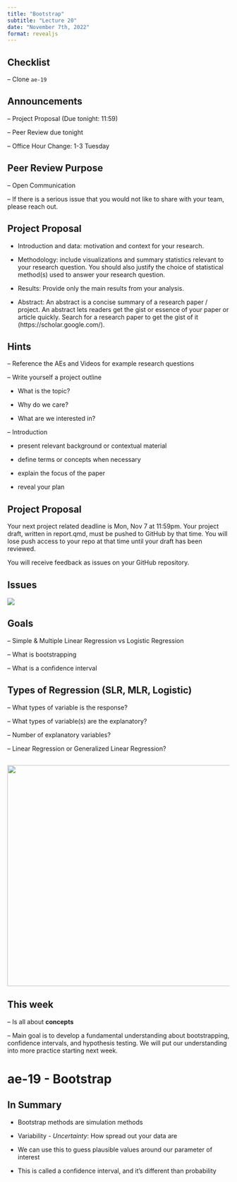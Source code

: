 ```yaml
---
title: "Bootstrap"
subtitle: "Lecture 20"
date: "November 7th, 2022"
format: revealjs
---
```


## Checklist

-- Clone `ae-19`

## Announcements

-- Project Proposal (Due tonight: 11:59)

-- Peer Review due tonight

-- Office Hour Change: 1-3 Tuesday

## Peer Review Purpose

-- Open Communication

-- If there is a serious issue that you would not like to share with your team, please reach out.

## Project Proposal {.smaller}

-   Introduction and data: motivation and context for your research.

-   Methodology: include visualizations and summary statistics relevant to your research question. You should also justify the choice of statistical method(s) used to answer your research question.

-   Results: Provide only the main results from your analysis.

-   Abstract: An abstract is a concise summary of a research paper / project. An abstract lets readers get the gist or essence of your paper or article quickly. Search for a research paper to get the gist of it (https://scholar.google.com/).

## Hints {.smaller}

-- Reference the AEs and Videos for example research questions

-- Write yourself a project outline

-   What is the topic?

-   Why do we care?

-   What are we interested in?

-- Introduction

-   present relevant background or contextual material

-   define terms or concepts when necessary

-   explain the focus of the paper

-   reveal your plan

## Project Proposal

Your next project related deadline is Mon, Nov 7 at 11:59pm. Your project draft, written in report.qmd, must be pushed to GitHub by that time. You will lose push access to your repo at that time until your draft has been reviewed.

You will receive feedback as issues on your GitHub repository.

## Issues

![](images/issues.png)

## Goals

-- Simple & Multiple Linear Regression vs Logistic Regression

-- What is bootstrapping

-- What is a confidence interval

## Types of Regression (SLR, MLR, Logistic)

-- What types of variable is the response?

-- What types of variable(s) are the explanatory?

-- Number of explanatory variables?

-- Linear Regression or Generalized Linear Regression?

## 

![](images/plots.png){width="1100" height="500"}

## This week

-- Is all about **concepts**

-- Main goal is to develop a fundamental understanding about bootstrapping, confidence intervals, and hypothesis testing. We will put our understanding into more practice starting next week.

# ae-19 - Bootstrap

## In Summary

-   Bootstrap methods are simulation methods

-   Variability - *Uncertainty*: How spread out your data are

-   We can use this to guess plausible values around our parameter of interest

-   This is called a confidence interval, and it's different than probability
